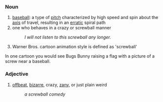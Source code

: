 === Noun ===
#[[baseball]]: a type of [[pitch]] characterized by high speed and spin about the [[axis]] of travel, resulting in an [[erratic]] spiral path
# one who behaves in a crazy or screwball manner
#: ''I will not listen to this screwball any longer.''
# Warner Bros. cartoon animation style is defined as 'screwball'
In one cartoon you would see Bugs Bunny raising a flag with a picture of a screw near a baseball.

=== Adjective === 
#[[offbeat]], [[bizarre]], crazy, [[zany]], or just plain weird
#: ''a screwball comedy''